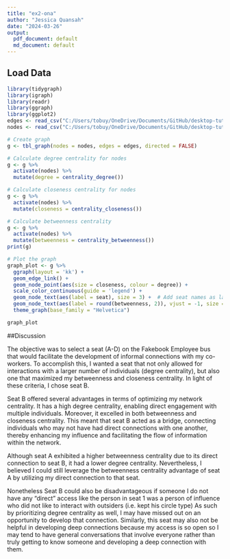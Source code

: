 ```yaml
---
title: "ex2-ona"
author: "Jessica Quansah"
date: "2024-03-26"
output:
  pdf_document: default
  md_document: default
---
```


## Load Data

```r
library(tidygraph)
library(igraph)
library(readr)
library(ggraph)
library(ggplot2)
edges <- read_csv("C:/Users/tobuy/OneDrive/Documents/GitHub/desktop-tutorial/Exercise-2/ex2_edges.csv")
nodes <- read_csv("C:/Users/tobuy/OneDrive/Documents/GitHub/desktop-tutorial/Exercise-2/ex2_nodes.csv")

# Create graph
g <- tbl_graph(nodes = nodes, edges = edges, directed = FALSE)

# Calculate degree centrality for nodes
g <- g %>% 
  activate(nodes) %>%
  mutate(degree = centrality_degree())

# Calculate closeness centrality for nodes
g <- g %>% 
  activate(nodes) %>%
  mutate(closeness = centrality_closeness())

# Calculate betweenness centrality
g <- g %>% 
  activate(nodes) %>%
  mutate(betweenness = centrality_betweenness())
print(g)

# Plot the graph
graph_plot <- g %>%
  ggraph(layout = 'kk') +
  geom_edge_link() +
  geom_node_point(aes(size = closeness, colour = degree)) +
  scale_color_continuous(guide = 'legend') +
  geom_node_text(aes(label = seat), size = 3) +  # Add seat names as labels inside nodes
  geom_node_text(aes(label = round(betweenness, 2)), vjust = -1, size = 3) + # Add betweenness centrality inside nodes
  theme_graph(base_family = "Helvetica")

graph_plot

```


##Discussion


The objective was to select a seat (A-D) on the Fakebook Employee bus that would facilitate the development of informal connections with my co-workers. To accomplish this, I wanted a seat that not only allowed for interactions with a larger number of individuals (degree centrality), but also one that maximized my betweenness and closeness centrality. In light of these criteria, I chose seat B.

Seat B offered several advantages in terms of optimizing my network centrality. It has a high degree centrality, enabling direct engagement with multiple individuals. Moreover, it excelled in both betweenness and closeness centrality. This meant that seat B acted as a bridge, connecting individuals who may not have had direct connections with one another, thereby enhancing my influence and facilitating the flow of information within the network.

Although seat A exhibited a higher betweenness centrality due to its direct connection to seat B, it had a lower degree centrality. Nevertheless, I believed I could still leverage the betweenness centrality advantage of seat A by utilizing my  direct connection to that seat.

Nonetheless Seat B could also be disadvantageous if someone I do not have any "direct" access like the person in seat 1 was a person of influence who did not like to interact with outsiders (i.e. kept his circle type) As such by prioritizing degree centrality as well, I may have missed out on an opportunity to develop that connection. Similarly, this seat may also not be helpful in developing deep connections because my access is so open so I may tend to have general conversations that involve everyone rather than truly getting to know someone and developing a deep connection with them.